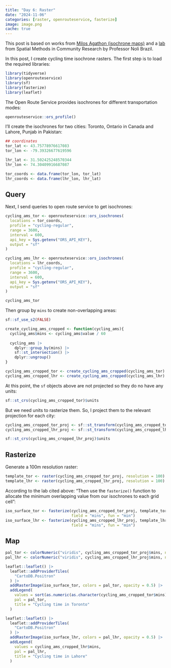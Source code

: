 ```yaml
---
title: "Day 6: Raster"
date: "2024-11-06"
categories: [raster, openrouteservice, fasterize]
image: image.png
cache: true
---
```


This post is based on works from [Milos Agathon (isochrone maps)](https://github.com/milos-agathon/isochrone_maps/blob/main/R/main.r) and a [lab](https://crd230.github.io/lab5b.html) from Spatial Methods in Community Research by Professor Noli Brazil.

In this post, I create cycling time isochrone rasters. The first step is to load the required libraries:

```r
library(tidyverse)
library(openrouteservice)
library(sf)
library(fasterize)
library(leaflet)
```


The Open Route Service provides isochrones for different transportation modes:

```r
openrouteservice::ors_profile()
```


I'll create the isochrones for two cities: Toronto, Ontario in Canada and Lahore, Punjab in Pakistan:

```r
## coordinates
tor_lat <- 43.75778976617083
tor_lon <- -79.39326677619596

lhr_lat <- 31.502425248570344
lhr_lon <- 74.30409916687087

tor_coords <- data.frame(tor_lon, tor_lat)
lhr_coords <- data.frame(lhr_lon, lhr_lat)
```

## Query

Next, I send queries to open route service to get isochrones:

```r
cycling_ams_tor <- openrouteservice::ors_isochrones(
  locations = tor_coords,
  profile = "cycling-regular",
  range = 3600,
  interval = 600,
  api_key = Sys.getenv("ORS_API_KEY"),
  output = "sf"
)

cycling_ams_lhr <- openrouteservice::ors_isochrones(
  locations = lhr_coords,
  profile = "cycling-regular",
  range = 3600,
  interval = 600,
  api_key = Sys.getenv("ORS_API_KEY"),
  output = "sf"
)
```

```r
cycling_ams_tor
```


Then group by `mins` to create non-overlapping areas:

```r
sf::sf_use_s2(FALSE)

create_cycling_ams_cropped <- function(cycling_ams){
  cycling_ams$mins <- cycling_ams$value / 60
  
  cycling_ams |>
    dplyr::group_by(mins) |>
    sf::st_intersection() |>
    dplyr::ungroup()
}

cycling_ams_cropped_tor <- create_cycling_ams_cropped(cycling_ams_tor)
cycling_ams_cropped_lhr <- create_cycling_ams_cropped(cycling_ams_lhr)
```


At this point, the `sf` objects above are not projected so they do no have any units:

```r
sf::st_crs(cycling_ams_cropped_tor)$units
```

But we need units to rasterize them. So, I project them to the relevant projection for each city:

```r
cycling_ams_cropped_tor_proj <- sf::st_transform(cycling_ams_cropped_tor, crs = 3161)
cycling_ams_cropped_lhr_proj <- sf::st_transform(cycling_ams_cropped_lhr, crs = 32643)

sf::st_crs(cycling_ams_cropped_lhr_proj)$units
```


## Rasterize

Generate a 100m resolution raster: 

```r
template_tor <- raster(cycling_ams_cropped_tor_proj, resolution = 100)
template_lhr <- raster(cycling_ams_cropped_lhr_proj, resolution = 100)
```

According to the lab cited above: "Then use the `fasterize()` function to allocate the minimum overlapping value from our isochrones to each grid cell":

```r
iso_surface_tor <- fasterize(cycling_ams_cropped_tor_proj, template_tor, 
                             field = "mins", fun = "min")
iso_surface_lhr <- fasterize(cycling_ams_cropped_lhr_proj, template_lhr, 
                             field = "mins", fun = "min")
```


## Map

```r
pal_tor <- colorNumeric("viridis", cycling_ams_cropped_tor_proj$mins, na.color = "transparent")
pal_lhr <- colorNumeric("viridis", cycling_ams_cropped_lhr_proj$mins, na.color = "transparent")

leaflet::leaflet() |>
  leaflet::addProviderTiles(
    "CartoDB.Positron"
  ) |>
  addRasterImage(iso_surface_tor, colors = pal_tor, opacity = 0.5) |> 
  addLegend(
    values = sort(as.numeric(as.character(cycling_ams_cropped_tor$mins))), 
    pal = pal_tor,
    title = "Cycling time in Toronto"
  )

leaflet::leaflet() |>
  leaflet::addProviderTiles(
    "CartoDB.Positron"
  ) |>
  addRasterImage(iso_surface_lhr, colors = pal_lhr, opacity = 0.5) |> 
  addLegend(
    values = cycling_ams_cropped_lhr$mins, 
    pal = pal_lhr,
    title = "Cycling time in Lahore"
  )
```

